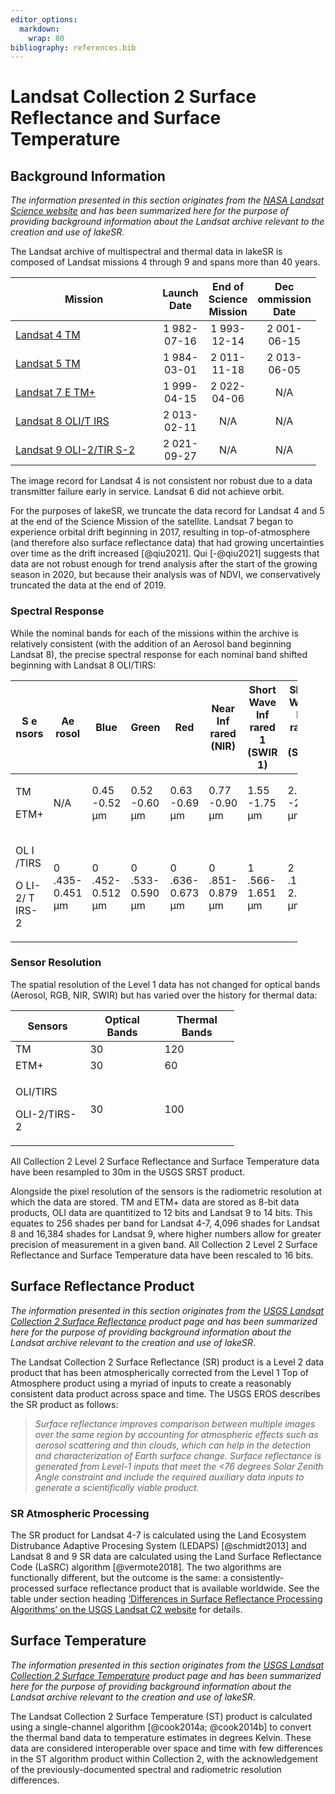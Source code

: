 ```yaml
---
editor_options: 
  markdown: 
    wrap: 80
bibliography: references.bib
---
```


# Landsat Collection 2 Surface Reflectance and Surface Temperature

## Background Information

*The information presented in this section originates from the [NASA Landsat
Science website](https://landsat.gsfc.nasa.gov/) and has been summarized here
for the purpose of providing background information about the Landsat archive
relevant to the creation and use of lakeSR.*

The Landsat archive of multispectral and thermal data in lakeSR is composed of
Landsat missions 4 through 9 and spans more than 40 years.

+----------------------------------------+-----------+-----------+-----------+
| Mission                                | Launch    | End of    | Dec       |
|                                        | Date      | Science   | ommission |
|                                        |           | Mission   | Date      |
+========================================+:=========:+:=========:+:=========:+
| [Landsat 4                             | 1         | 1         | 2         |
| TM](https://landsa%20t.g               | 982-07-16 | 993-12-14 | 001-06-15 |
| sfc.nasa.gov/sat%20ellites/landsat-4/) |           |           |           |
+----------------------------------------+-----------+-----------+-----------+
| [Landsat 5                             | 1         | 2         | 2         |
| TM](https://landsa%20t.g               | 984-03-01 | 011-11-18 | 013-06-05 |
| sfc.nasa.gov/sat%20ellites/landsat-5/) |           |           |           |
+----------------------------------------+-----------+-----------+-----------+
| [Landsat 7 E                           | 1         | 2         | N/A       |
| TM+](https://landsa%20t.g              | 999-04-15 | 022-04-06 |           |
| sfc.nasa.gov/sat%20ellites/landsat-7/) |           |           |           |
+----------------------------------------+-----------+-----------+-----------+
| [Landsat 8 OLI/T                       | 2         | N/A       | N/A       |
| IRS](https://landsa%20t.g              | 013-02-11 |           |           |
| sfc.nasa.gov/sat%20ellites/landsat-8/) |           |           |           |
+----------------------------------------+-----------+-----------+-----------+
| [Landsat 9 OLI-2/TIR                   | 2         | N/A       | N/A       |
| S-2](https://landsa%20t.g              | 021-09-27 |           |           |
| sfc.nasa.gov/sat%20ellites/landsat-9/) |           |           |           |
+----------------------------------------+-----------+-----------+-----------+

The image record for Landsat 4 is not consistent nor robust due to a data
transmitter failure early in service. Landsat 6 did not achieve orbit.

For the purposes of lakeSR, we truncate the data record for Landsat 4 and 5 at
the end of the Science Mission of the satellite. Landsat 7 began to experience
orbital drift beginning in 2017, resulting in top-of-atmosphere (and therefore
also surface reflectance data) that had growing uncertainties over time as the
drift increased [@qiu2021]. Qui [-@qiu2021] suggests that data are not robust
enough for trend analysis after the start of the growing season in 2020, but
because their analysis was of NDVI, we conservatively truncated the data at the
end of 2019.

### Spectral Response

While the nominal bands for each of the missions within the archive is
relatively consistent (with the addition of an Aerosol band beginning Landsat
8), the precise spectral response for each nominal band shifted beginning with
Landsat 8 OLI/TIRS:

+-------+-------+-------+-------+-------+-------+-------+-------+-------+
| S e   | Ae    | Blue  | Green | Red   | Near  | Short | Short | Th    |
| nsors | rosol |       |       |       | Inf   | Wave  | Wave  | ermal |
|       |       |       |       |       | rared | Inf   | Inf   |       |
|       |       |       |       |       | (NIR) | rared | rared |       |
|       |       |       |       |       |       | 1     | 2     |       |
|       |       |       |       |       |       | (SWIR | (SWIR |       |
|       |       |       |       |       |       | 1)    | 2)    |       |
+=======+=======+=======+=======+=======+=======+=======+=======+=======+
| TM    | N/A   | 0.45  | 0.52  | 0.63  | 0.77  | 1.55  | 2.08  | 1     |
|       |       | -0.52 | -0.60 | -0.69 | -0.90 | -1.75 | -2.35 | 0.40- |
| ETM+  |       | μm    | μm    | μm    | μm    | μm    | μm    | 12.50 |
|       |       |       |       |       |       |       |       | μm    |
+-------+-------+-------+-------+-------+-------+-------+-------+-------+
| OL I  | 0     | 0     | 0     | 0     | 0     | 1     | 2     | 10    |
| /TIRS | .435- | .452- | .533- | .636- | .851- | .566- | .107- | .60-1 |
|       | 0.451 | 0.512 | 0.590 | 0.673 | 0.879 | 1.651 | 2.294 | 1.19, |
| O     | μm    | μm    | μm    | μm    | μm    | μm    | μm    | 1     |
| LI-2/ |       |       |       |       |       |       |       | 1.50- |
| T     |       |       |       |       |       |       |       | 12.51 |
| IRS-2 |       |       |       |       |       |       |       | μm    |
+-------+-------+-------+-------+-------+-------+-------+-------+-------+

### Sensor Resolution

The spatial resolution of the Level 1 data has not changed for optical bands
(Aerosol, RGB, NIR, SWIR) but has varied over the history for thermal data:

+----------------+----------------+----------------+
| Sensors        | Optical Bands  | Thermal Bands  |
+================+================+================+
| TM             | 30             | 120            |
+----------------+----------------+----------------+
| ETM+           | 30             | 60             |
+----------------+----------------+----------------+
| OLI/TIRS       | 30             | 100            |
|                |                |                |
| OLI-2/TIRS-2   |                |                |
+----------------+----------------+----------------+

All Collection 2 Level 2 Surface Reflectance and Surface Temperature data have
been resampled to 30m in the USGS SRST product.

Alongside the pixel resolution of the sensors is the radiometric resolution at
which the data are stored. TM and ETM+ data are stored as 8-bit data products,
OLI data are quantitized to 12 bits and Landsat 9 to 14 bits. This equates to
256 shades per band for Landsat 4-7, 4,096 shades for Landsat 8 and 16,384
shades for Landsat 9, where higher numbers allow for greater precision of
measurement in a given band. All Collection 2 Level 2 Surface Reflectance and
Surface Temperature data have been rescaled to 16 bits.

## Surface Reflectance Product

*The information presented in this section originates from the [USGS Landsat
Collection 2 Surface
Reflectance](https://www.usgs.gov/landsat-missions/landsat-surface-reflectance)
product page and has been summarized here for the purpose of providing
background information about the Landsat archive relevant to the creation and
use of lakeSR*.

The Landsat Collection 2 Surface Reflectance (SR) product is a Level 2 data
product that has been atmospherically corrected from the Level 1 Top of
Atmosphere product using a myriad of inputs to create a reasonably consistent
data product across space and time. The USGS EROS describes the SR product as
follows:

> *Surface reflectance improves comparison between multiple images over the same
> region by accounting for atmospheric effects such as aerosol scattering and
> thin clouds, which can help in the detection and characterization of Earth
> surface change. Surface reflectance is generated from Level-1 inputs that meet
> the \<76 degrees Solar Zenith Angle constraint and include the required
> auxiliary data inputs to generate a scientifically viable product.*

### SR Atmospheric Processing

The SR product for Landsat 4-7 is calculated using the Land Ecosystem
Distrubance Adaptive Procesing System (LEDAPS) [@schmidt2013] and Landsat 8 and
9 SR data are calculated using the Land Surface Reflectance Code (LaSRC)
algorithm [@vermote2018]. The two algorithms are functionally different, but the
outcome is the same: a consistently-processed surface reflectance product that
is available worldwide. See the table under section heading ['Differences in
Surface Reflectance Processing Algorithms' on the USGS Landsat C2
website](https://www.usgs.gov/landsat-missions/landsat-collection-2-surface-reflectance)
for details.

## Surface Temperature

*The information presented in this section originates from the [USGS Landsat
Collection 2 Surface
Temperature](https://www.usgs.gov/landsat-missions/landsat-collection-2-surface-temperature)
product page and has been summarized here for the purpose of providing
background information about the Landsat archive relevant to the creation and
use of lakeSR*.

The Landsat Collection 2 Surface Temperature (ST) product is calculated using a
single-channel algorithm [@cook2014a; @cook2014b] to convert the thermal band
data to temperature estimates in degrees Kelvin. These data are considered
interoperable over space and time with few differences in the ST algorithm
product within Collection 2, with the acknowledgement of the
previously-documented spectral and radiometric resolution differences.
